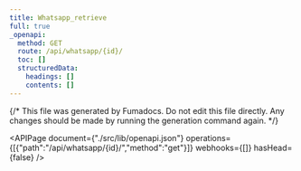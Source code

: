 ```yaml
---
title: Whatsapp_retrieve
full: true
_openapi:
  method: GET
  route: /api/whatsapp/{id}/
  toc: []
  structuredData:
    headings: []
    contents: []
---
```

{/* This file was generated by Fumadocs. Do not edit this file directly. Any changes should be made by running the generation command again. */\}

<APIPage document={"./src/lib/openapi.json"} operations={[{"path":"/api/whatsapp/{id}/","method":"get"}]} webhooks={[]} hasHead={false} />
